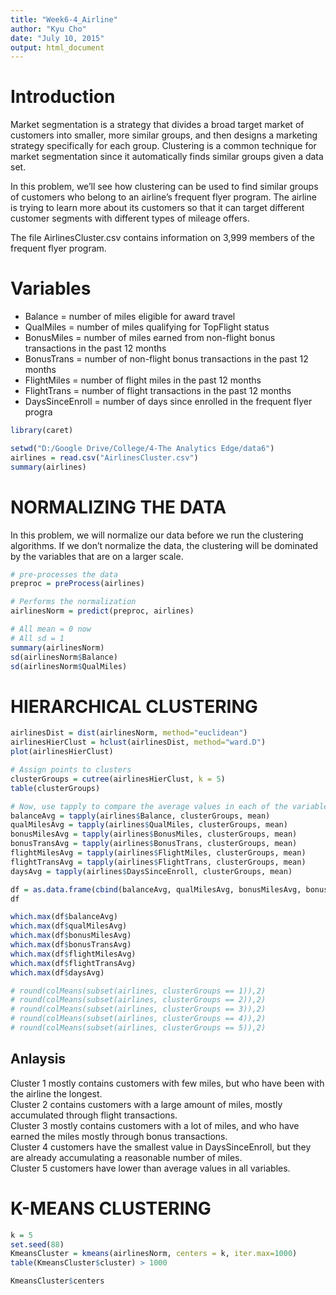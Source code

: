 ```yaml
---
title: "Week6-4_Airline"
author: "Kyu Cho"
date: "July 10, 2015"
output: html_document
---
```

# Introduction
Market segmentation is a strategy that divides a broad target market of customers into smaller, more similar groups, and then designs a marketing strategy specifically for each group. Clustering is a common technique for market segmentation since it automatically finds similar groups given a data set.  

In this problem, we'll see how clustering can be used to find similar groups of customers who belong to an airline's frequent flyer program. The airline is trying to learn more about its customers so that it can target different customer segments with different types of mileage offers.  

The file AirlinesCluster.csv contains information on 3,999 members of the frequent flyer program.  

# Variables
- Balance = number of miles eligible for award travel
- QualMiles = number of miles qualifying for TopFlight status
- BonusMiles = number of miles earned from non-flight bonus transactions in the past 12 months
- BonusTrans = number of non-flight bonus transactions in the past 12 months
- FlightMiles = number of flight miles in the past 12 months
- FlightTrans = number of flight transactions in the past 12 months
- DaysSinceEnroll = number of days since enrolled in the frequent flyer progra


```r
library(caret)

setwd("D:/Google Drive/College/4-The Analytics Edge/data6")
airlines = read.csv("AirlinesCluster.csv")
summary(airlines)
```

# NORMALIZING THE DATA
In this problem, we will normalize our data before we run the clustering algorithms.
If we don't normalize the data, the clustering will be dominated by the variables that are on a larger scale.  
```r
# pre-processes the data
preproc = preProcess(airlines)

# Performs the normalization
airlinesNorm = predict(preproc, airlines)

# All mean = 0 now
# All sd = 1
summary(airlinesNorm)
sd(airlinesNorm$Balance)
sd(airlinesNorm$QualMiles)
```

# HIERARCHICAL CLUSTERING  
```r
airlinesDist = dist(airlinesNorm, method="euclidean")
airlinesHierClust = hclust(airlinesDist, method="ward.D") 
plot(airlinesHierClust)

# Assign points to clusters
clusterGroups = cutree(airlinesHierClust, k = 5)
table(clusterGroups)

# Now, use tapply to compare the average values in each of the variables for the 5 clusters (the centroids of the clusters). You may want to compute the average values of the unnormalized data so that it is easier to interpret. 
balanceAvg = tapply(airlines$Balance, clusterGroups, mean)
qualMilesAvg = tapply(airlines$QualMiles, clusterGroups, mean)
bonusMilesAvg = tapply(airlines$BonusMiles, clusterGroups, mean)
bonusTransAvg = tapply(airlines$BonusTrans, clusterGroups, mean)
flightMilesAvg = tapply(airlines$FlightMiles, clusterGroups, mean)
flightTransAvg = tapply(airlines$FlightTrans, clusterGroups, mean)
daysAvg = tapply(airlines$DaysSinceEnroll, clusterGroups, mean)

df = as.data.frame(cbind(balanceAvg, qualMilesAvg, bonusMilesAvg, bonusTransAvg, flightMilesAvg, flightTransAvg, daysAvg))
df

which.max(df$balanceAvg)
which.max(df$qualMilesAvg)
which.max(df$bonusMilesAvg)
which.max(df$bonusTransAvg)
which.max(df$flightMilesAvg)
which.max(df$flightTransAvg)
which.max(df$daysAvg)

# round(colMeans(subset(airlines, clusterGroups == 1)),2)
# round(colMeans(subset(airlines, clusterGroups == 2)),2)
# round(colMeans(subset(airlines, clusterGroups == 3)),2)
# round(colMeans(subset(airlines, clusterGroups == 4)),2)
# round(colMeans(subset(airlines, clusterGroups == 5)),2)
```
## Anlaysis
Cluster 1 mostly contains customers with few miles, but who have been with the airline the longest.  
Cluster 2 contains customers with a large amount of miles, mostly accumulated through flight transactions.  
Cluster 3 mostly contains customers with a lot of miles, and who have earned the miles mostly through bonus transactions.  
Cluster 4 customers have the smallest value in DaysSinceEnroll, but they are already accumulating a reasonable number of miles.  
Cluster 5 customers have lower than average values in all variables.  

# K-MEANS CLUSTERING
```r
k = 5
set.seed(88)
KmeansCluster = kmeans(airlinesNorm, centers = k, iter.max=1000)
table(KmeansCluster$cluster) > 1000

KmeansCluster$centers
```

